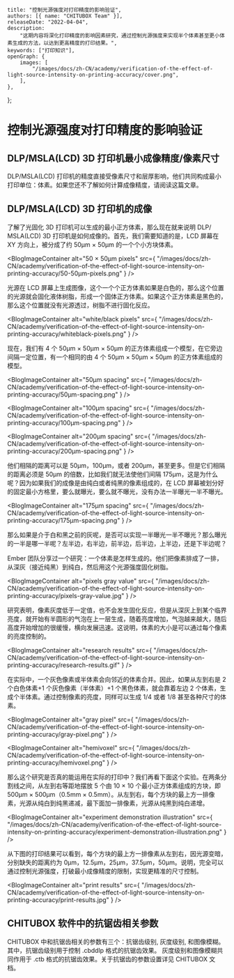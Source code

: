 	title: "控制光源强度对打印精度的影响验证",
	authors: [{ name: "CHITUBOX Team" }],
	releaseDate: "2022-04-04",
	description:
		"这期内容将深化打印精度的影响因素研究，通过控制光源强度来实现半个体素甚至更小体素生成的方法，以达到更高精度的打印结果。",
	keywords: ["打印知识"],
	openGraph: {
		images: [
			"/images/docs/zh-CN/academy/verification-of-the-effect-of-light-source-intensity-on-printing-accuracy/cover.png",
		],
	},
};

# 控制光源强度对打印精度的影响验证

## DLP/MSLA(LCD) 3D 打印机最小成像精度/像素尺寸

DLP/MSLA(LCD) 打印机的精度直接受像素尺寸和层厚影响，他们共同构成最小打印单位：体素。如果您还不了解如何计算成像精度，请阅读这篇<Link href="/advanced/a-detailed-analysis-of-the-factors-affecting-printing-accuracy">文章</Link>。

## DLP/MSLA(LCD) 3D 打印机的成像

了解了光固化 3D 打印机可以生成的最小正方体素，那么现在就来说明 DLP/ MSLA(LCD) 3D 打印机是如何成像的。首先，我们需要知道的是，LCD 屏幕在 XY 方向上，被分成了约 50µm × 50µm 的一个个小方块体素。

<BlogImageContainer
	alt="50 × 50µm pixels"
	src={
		"/images/docs/zh-CN/academy/verification-of-the-effect-of-light-source-intensity-on-printing-accuracy/50-50µm-pixels.png"
	}
/>

光源在 LCD 屏幕上生成图像，这个一个个正方体素如果是白色的，那么这个位置的光源就会固化液体树脂，形成一个固体正方体素。如果这个正方体素是黑色的，那么这个位置就没有光源透过，树脂不进行固化反应。

<BlogImageContainer
	alt="white/black pixels"
	src={
		"/images/docs/zh-CN/academy/verification-of-the-effect-of-light-source-intensity-on-printing-accuracy/whiteblack-pixels.png"
	}
/>

现在，我们有 4 个 50µm × 50µm × 50µm 的正方体素组成一个模型，在它旁边间隔一定位置，有一个相同的由 4 个 50µm × 50µm × 50µm 的正方体素组成的模型。

<BlogImageContainer
	alt="50µm spacing"
	src={
		"/images/docs/zh-CN/academy/verification-of-the-effect-of-light-source-intensity-on-printing-accuracy/50µm-spacing.png"
	}
/>

<BlogImageContainer
	alt="100µm spacing"
	src={
		"/images/docs/zh-CN/academy/verification-of-the-effect-of-light-source-intensity-on-printing-accuracy/100µm-spacing.png"
	}
/>

<BlogImageContainer
	alt="200µm spacing"
	src={
		"/images/docs/zh-CN/academy/verification-of-the-effect-of-light-source-intensity-on-printing-accuracy/200µm-spacing.png"
	}
/>

他们相隔的距离可以是 50µm，100µm，或者 200µm，甚至更多。但是它们相隔的距离必须是 50µm 的倍数，比如我们就无法使他们间隔 175µm，这是为什么呢？因为如果我们的成像是由纯白或者纯黑的像素组成的，在 LCD 屏幕被划分好的固定最小方格里，要么就曝光，要么就不曝光，没有办法一半曝光一半不曝光。

<BlogImageContainer
	alt="175µm spacing"
	src={
		"/images/docs/zh-CN/academy/verification-of-the-effect-of-light-source-intensity-on-printing-accuracy/175µm-spacing.png"
	}
/>

那么如果是介于白和黑之前的灰呢，是否可以实现一半曝光一半不曝光？那么曝光的一半是哪一半呢？左半边，右半边，前半边，后半边，上半边，还是下半边呢？

Ember 团队分享过一个研究：一个体素是怎样生成的。他们把像素排成了一排，从深灰（接近纯黑）到纯白，然后用这个光源强度固化树脂。

<BlogImageContainer
	alt="pixels gray value"
	src={
		"/images/docs/zh-CN/academy/verification-of-the-effect-of-light-source-intensity-on-printing-accuracy/pixels-gray-value.jpg"
	}
/>

研究表明，像素灰度低于一定值，也不会发生固化反应，但是从深灰上到某个临界亮度，就开始有半圆形的气泡在上一层生成，随着亮度增加，气泡越来越大，随后高度开始增加的很缓慢，横向发展迅速。这说明，体素的大小是可以通过每个像素的亮度控制的。

<BlogImageContainer
	alt="research results"
	src={
		"/images/docs/zh-CN/academy/verification-of-the-effect-of-light-source-intensity-on-printing-accuracy/research-results.gif"
	}
/>

在实际中，一个灰色像素或半体素会向邻近的体素合并。因此，如果从左到右是 2 个白色体素+1 个灰色像素（半体素）+1 个黑色体素，就会靠着左边 2 个体素，生成个半体素。通过控制像素的亮度，同样可以生成 1/4 或者 1/8 甚至各种尺寸的体素。

<BlogImageContainer
	alt="gray pixel"
	src={
		"/images/docs/zh-CN/academy/verification-of-the-effect-of-light-source-intensity-on-printing-accuracy/gray-pixel.png"
	}
/>

<BlogImageContainer
	alt="hemivoxel"
	src={
		"/images/docs/zh-CN/academy/verification-of-the-effect-of-light-source-intensity-on-printing-accuracy/hemivoxel.png"
	}
/>

那么这个研究是否真的能运用在实际的打印中？我们再看下面这个实验。在两条分割线之间，从左到右等距地摆放 5 个由 10 × 10 个最小正方体素组成的方块，即 500µm × 500µm（0.5mm × 0.5mm）。从左到右，每个方块的最上方一排像素，光源从纯白到纯黑递减，最下面加一排像素，光源从纯黑到纯白递增。

<BlogImageContainer
	alt="experiment demonstration illustration"
	src={
		"/images/docs/zh-CN/academy/verification-of-the-effect-of-light-source-intensity-on-printing-accuracy/experiment-demonstration-illustration.png"
	}
/>

从下图的打印结果可以看到，每个方块的最上方一排像素从左到右，因光源变暗，分别缺失的距离约为 0µm，12.5µm，25µm，37.5µm，50µm。说明，完全可以通过控制光源强度，打破最小成像精度的限制，实现更精准的尺寸控制。

<BlogImageContainer
	alt="print results"
	src={
		"/images/docs/zh-CN/academy/verification-of-the-effect-of-light-source-intensity-on-printing-accuracy/print-results.jpg"
	}
/>

## CHITUBOX 软件中的抗锯齿相关参数

CHITUBOX 中和抗锯齿相关的参数有三个：抗锯齿级别, 灰度级别, 和图像模糊。 其中，抗锯齿级别用于控制 .cbddlp 格式的抗锯齿效果。 灰度级别和图像模糊共同作用于 .ctb 格式的抗锯齿效果。关于抗锯齿的参数设置详见<Link href="https://manual.chitubox.com/zh-CN/docs/chitubox-basic/latest/setting-up/configure-print-parameters#3-%E6%8A%97%E9%94%AF%E9%BD%BF"> CHITUBOX 文档</Link>。
